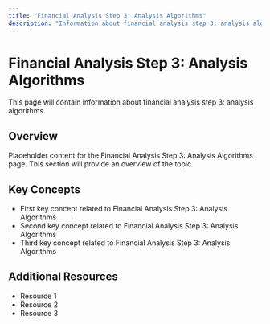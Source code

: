 ```yaml
---
title: "Financial Analysis Step 3: Analysis Algorithms"
description: "Information about financial analysis step 3: analysis algorithms"
---
```


# Financial Analysis Step 3: Analysis Algorithms

This page will contain information about financial analysis step 3: analysis algorithms.

## Overview

Placeholder content for the Financial Analysis Step 3: Analysis Algorithms page. This section will provide an overview of the topic.

## Key Concepts

- First key concept related to Financial Analysis Step 3: Analysis Algorithms
- Second key concept related to Financial Analysis Step 3: Analysis Algorithms
- Third key concept related to Financial Analysis Step 3: Analysis Algorithms

## Additional Resources

- Resource 1
- Resource 2
- Resource 3
